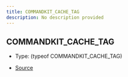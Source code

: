 ```yaml
---
title: COMMANDKIT_CACHE_TAG
description: No description provided
---
```


## COMMANDKIT_CACHE_TAG

- Type: (typeof COMMANDKIT_CACHE_TAG)

- [Source](https://github.com/underctrl-io/commandkit/blob/e7997746676c2b18be64230c918cb998973d18b5/packages/commandkit/src/utils/constants.ts#L1)